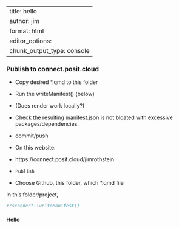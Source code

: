 
---
title: hello   
author: jim  
format: html
editor_options: 
  chunk_output_type: console
---


### Publish to connect.posit.cloud

- Copy desired *.qmd to this folder
- Run the writeManifest() (below)
- (Does render work locally?)
- Check the resulting manifest.json is not bloated with excessive packages/dependencies.
- commit/push

- On this website:
- https://connect.posit.cloud/jimrothstein
- `Publish`
- Choose Github, this folder, which *.qmd file



In this folder/project, 

```r
#rsconnect::writeManifest()
```

#### Hello